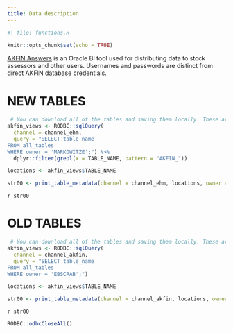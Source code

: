 ```yaml
---
title: Data description
---
```


```r
#| file: functions.R

knitr::opts_chunk$set(echo = TRUE) 
```

[AKFIN Answers](https://akfin.psmfc.org/akfin-answers/) is an Oracle BI tool used for distributing data to stock assessors and other users. Usernames and passwords are distinct from direct AKFIN database credentials. 

# NEW TABLES

```r
 # You can download all of the tables and saving them locally. These are all of the new tables for you to look through:
akfin_views <- RODBC::sqlQuery(
  channel = channel_ehm,
  query = "SELECT table_name 
FROM all_tables
WHERE owner = 'MARKOWITZE';") %>% 
  dplyr::filter(grepl(x = TABLE_NAME, pattern = "AKFIN_"))

locations <- akfin_views$TABLE_NAME

str00 <- print_table_metadata(channel = channel_ehm, locations, owner = 'MARKOWITZE') 
```

`r str00` 

# OLD TABLES

```r
 # You can download all of the tables and saving them locally. These are all of the new tables for you to look through:
akfin_views <- RODBC::sqlQuery(
  channel = channel_akfin,
  query = "SELECT table_name 
FROM all_tables
WHERE owner = 'EBSCRAB';")

locations <- akfin_views$TABLE_NAME

str00 <- print_table_metadata(channel = channel_akfin, locations, owner = "EBSCRAB") 
```

`r str00` 

```r
RODBC::odbcCloseAll()
```
